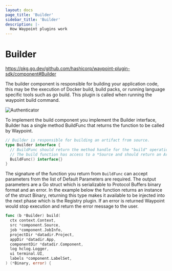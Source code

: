 ```yaml
---
layout: docs
page_title: 'Builder'
sidebar_title: 'Builder'
description: |-
  How Waypoint plugins work
---
```


# Builder

https://pkg.go.dev/github.com/hashicorp/waypoint-plugin-sdk/component#Builder

The builder component is responsible for building your application code, this may be the execution of
Docker build, build packs, or running language specific tools such as go build. This plugin is called
when running the waypoint build command.

![Authenticator](/img/extending-waypoint/build.png)

To implement the build component you implement the Builder interface, Builder has a single method BuildFunc
that returns the function to be called by Waypoint.

```go
// Builder is responsible for building an artifact from source.
type Builder interface {
  // BuildFunc should return the method handle for the "build" operation.
  // The build function has access to a *Source and should return an Artifact.
  BuildFunc() interface{}
}
```

The signature of the function you return from `BuildFunc` can accept parameters from the list of Default Parameters are
required. The output parameters are a Go struct which is serializable to Protocol Buffers binary format and an error.
In the example below the function returns an instance of the struct Binary, returning this type makes it available
to be injected into the next phase which is the Registry plugin. If an error is returned Waypoint would stop execution
and return the error message to the user.

```go
func (b *Builder) build(
  ctx context.Context,
  src *component.Source,
  job *component.JobInfo,
  projectDir *datadir.Project,
  appDir *datadir.App,
  componentDir *datadir.Component,
  log hclog.Logger,
  ui terminal.UI,
  labels *component.LabelSet,
) (*Binary, error) {
```
